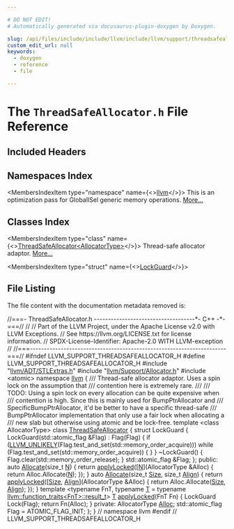 ```yaml
---

# DO NOT EDIT!
# Automatically generated via docusaurus-plugin-doxygen by Doxygen.

slug: /api/files/include/include/llvm/include/llvm/support/threadsafeallocator-h
custom_edit_url: null
keywords:
  - doxygen
  - reference
  - file

---
```





# The `ThreadSafeAllocator.h` File Reference

<DoxygenPage pluginConfig={pluginConfig}>



## Included Headers

<IncludesList>
<IncludesListItem
  filePath="llvm/ADT/STLExtras.h"
  permalink="/docs/api/files/include/include/llvm/include/llvm/adt/stlextras-h"
  isLocal="true" />
<IncludesListItem
  filePath="llvm/Support/Allocator.h"
  permalink="/docs/api/files/include/include/llvm/include/llvm/support/allocator-h"
  isLocal="true" />
<IncludesListItem
  filePath="atomic"
  permalink=""
  isLocal="false" />
</IncludesList>

## Namespaces Index

<MembersIndex>

<MembersIndexItem
  type="namespace"
  name={<><a href="/docs/api/namespaces/llvm">llvm</a></>}>
This is an optimization pass for GlobalISel generic memory operations. <a href="/docs/api/namespaces/llvm/#details">More...</a>
</MembersIndexItem>

</MembersIndex>

## Classes Index

<MembersIndex>

<MembersIndexItem
  type="class"
  name={<><a href="/docs/api/classes/llvm/threadsafeallocator">ThreadSafeAllocator&lt;AllocatorType&gt;</a></>}>
Thread-safe allocator adaptor. <a href="/docs/api/classes/llvm/threadsafeallocator/#details">More...</a>
</MembersIndexItem>

<MembersIndexItem
  type="struct"
  name={<><a href="/docs/api/structs/llvm/threadsafeallocator/lockguard">LockGuard</a></>}>
</MembersIndexItem>

</MembersIndex>


## File Listing

The file content with the documentation metadata removed is:

<ProgramListing>

<Link id="l00001" /><CodeLine lineNumber="1"><span class="doxyHighlightComment">//===- ThreadSafeAllocator.h ------------------------------------&#42;- C++ -&#42;-===//</span></CodeLine>
<Link id="l00002" /><CodeLine lineNumber="2"><span class="doxyHighlightComment">//</span></CodeLine>
<Link id="l00003" /><CodeLine lineNumber="3"><span class="doxyHighlightComment">// Part of the LLVM Project, under the Apache License v2.0 with LLVM Exceptions.</span></CodeLine>
<Link id="l00004" /><CodeLine lineNumber="4"><span class="doxyHighlightComment">// See https://llvm.org/LICENSE.txt for license information.</span></CodeLine>
<Link id="l00005" /><CodeLine lineNumber="5"><span class="doxyHighlightComment">// SPDX-License-Identifier: Apache-2.0 WITH LLVM-exception</span></CodeLine>
<Link id="l00006" /><CodeLine lineNumber="6"><span class="doxyHighlightComment">//</span></CodeLine>
<Link id="l00007" /><CodeLine lineNumber="7"><span class="doxyHighlightComment">//===----------------------------------------------------------------------===//</span></CodeLine>
<Link id="l00008" /><CodeLine lineNumber="8"></CodeLine>
<Link id="l00009" /><CodeLine lineNumber="9"><span class="doxyHighlightPreprocessor">#ifndef LLVM&#95;SUPPORT&#95;THREADSAFEALLOCATOR&#95;H</span></CodeLine>
<Link id="l00010" /><CodeLine lineNumber="10"><span class="doxyHighlightPreprocessor">#define LLVM&#95;SUPPORT&#95;THREADSAFEALLOCATOR&#95;H</span></CodeLine>
<Link id="l00011" /><CodeLine lineNumber="11"></CodeLine>
<Link id="l00012" /><CodeLine lineNumber="12"><span class="doxyHighlightPreprocessor">#include &quot;<a href="/docs/api/files/include/include/llvm/include/llvm/adt/stlextras-h">llvm/ADT/STLExtras.h</a>&quot;</span></CodeLine>
<Link id="l00013" /><CodeLine lineNumber="13"><span class="doxyHighlightPreprocessor">#include &quot;<a href="/docs/api/files/include/include/llvm/include/llvm/support/allocator-h">llvm/Support/Allocator.h</a>&quot;</span></CodeLine>
<Link id="l00014" /><CodeLine lineNumber="14"><span class="doxyHighlightPreprocessor">#include &lt;atomic&gt;</span></CodeLine>
<Link id="l00015" /><CodeLine lineNumber="15"></CodeLine>
<Link id="l00016" /><CodeLine lineNumber="16"><span class="doxyHighlightKeyword">namespace </span><span class="doxyHighlight"><a href="/docs/api/namespaces/llvm">llvm</a> &#123;</span></CodeLine>
<Link id="l00017" /><CodeLine lineNumber="17"></CodeLine>
<Link id="l00018" /><CodeLine lineNumber="18"><span class="doxyHighlightComment">/// Thread-safe allocator adaptor. Uses a spin lock on the assumption that</span></CodeLine>
<Link id="l00019" /><CodeLine lineNumber="19"><span class="doxyHighlightComment">/// contention here is extremely rare.</span></CodeLine>
<Link id="l00020" /><CodeLine lineNumber="20"><span class="doxyHighlightComment">///</span></CodeLine>
<Link id="l00021" /><CodeLine lineNumber="21"><span class="doxyHighlightComment">/// TODO: Using a spin lock on every allocation can be quite expensive when</span></CodeLine>
<Link id="l00022" /><CodeLine lineNumber="22"><span class="doxyHighlightComment">/// contention is high. Since this is mainly used for BumpPtrAllocator and</span></CodeLine>
<Link id="l00023" /><CodeLine lineNumber="23"><span class="doxyHighlightComment">/// SpecificBumpPtrAllocator, it&#39;d be better to have a specific thread-safe</span></CodeLine>
<Link id="l00024" /><CodeLine lineNumber="24"><span class="doxyHighlightComment">/// BumpPtrAllocator implementation that only use a fair lock when allocating a</span></CodeLine>
<Link id="l00025" /><CodeLine lineNumber="25"><span class="doxyHighlightComment">/// new slab but otherwise using atomic and be lock-free.</span></CodeLine>
<Link id="l00026" /><CodeLine lineNumber="26" lineLink="/docs/api/classes/llvm/threadsafeallocator"><span class="doxyHighlightKeyword">template</span><span class="doxyHighlight"> &lt;</span><span class="doxyHighlightKeyword">class</span><span class="doxyHighlight"> AllocatorType&gt; </span><span class="doxyHighlightKeyword">class </span><span class="doxyHighlight"><a href="/docs/api/classes/llvm/threadsafeallocator">ThreadSafeAllocator</a> &#123;</span></CodeLine>
<Link id="l00027" /><CodeLine lineNumber="27"><span class="doxyHighlight">  </span><span class="doxyHighlightKeyword">struct </span><span class="doxyHighlight">LockGuard &#123;</span></CodeLine>
<Link id="l00028" /><CodeLine lineNumber="28"><span class="doxyHighlight">    LockGuard(std::atomic&#95;flag &amp;Flag) : Flag(Flag) &#123;</span></CodeLine>
<Link id="l00029" /><CodeLine lineNumber="29"><span class="doxyHighlight">      </span><span class="doxyHighlightKeywordFlow">if</span><span class="doxyHighlight"> (<a href="/docs/api/files/include/include/llvm/include/llvm/support/compiler-h/#a104cae72182bec0ab951e3faea6ce509">LLVM&#95;UNLIKELY</a>(Flag.test&#95;and&#95;set(std::memory&#95;order&#95;acquire)))</span></CodeLine>
<Link id="l00030" /><CodeLine lineNumber="30"><span class="doxyHighlight">        </span><span class="doxyHighlightKeywordFlow">while</span><span class="doxyHighlight"> (Flag.test&#95;and&#95;set(std::memory&#95;order&#95;acquire)) &#123;</span></CodeLine>
<Link id="l00031" /><CodeLine lineNumber="31"><span class="doxyHighlight">        &#125;</span></CodeLine>
<Link id="l00032" /><CodeLine lineNumber="32"><span class="doxyHighlight">    &#125;</span></CodeLine>
<Link id="l00033" /><CodeLine lineNumber="33"><span class="doxyHighlight">    ~LockGuard() &#123; Flag.clear(std::memory&#95;order&#95;release); &#125;</span></CodeLine>
<Link id="l00034" /><CodeLine lineNumber="34"><span class="doxyHighlight">    std::atomic&#95;flag &amp;Flag;</span></CodeLine>
<Link id="l00035" /><CodeLine lineNumber="35"><span class="doxyHighlight">  &#125;;</span></CodeLine>
<Link id="l00036" /><CodeLine lineNumber="36"></CodeLine>
<Link id="l00037" /><CodeLine lineNumber="37"><span class="doxyHighlightKeyword">public</span><span class="doxyHighlight">:</span></CodeLine>
<Link id="l00038" /><CodeLine lineNumber="38" lineLink="/docs/api/classes/llvm/threadsafeallocator/#a3675bca5885ec5fdfbc222e625bbd473"><span class="doxyHighlight">  </span><span class="doxyHighlightKeyword">auto</span><span class="doxyHighlight"> <a href="/docs/api/classes/llvm/threadsafeallocator/#a3675bca5885ec5fdfbc222e625bbd473">Allocate</a>(</span><span class="doxyHighlightKeywordType">size&#95;t</span><span class="doxyHighlight"> <a href="/docs/api/files/lib/lib/support/regcomp-c/#a0240ac851181b84ac374872dc5434ee4">N</a>) &#123;</span></CodeLine>
<Link id="l00039" /><CodeLine lineNumber="39"><span class="doxyHighlight">    </span><span class="doxyHighlightKeywordFlow">return</span><span class="doxyHighlight"> <a href="/docs/api/classes/llvm/threadsafeallocator/#a612cbd70572a15da5143e25cdc19991d">applyLocked</a>(&#91;<a href="/docs/api/files/lib/lib/support/regcomp-c/#a0240ac851181b84ac374872dc5434ee4">N</a>&#93;(AllocatorType &amp;Alloc) &#123; </span><span class="doxyHighlightKeywordFlow">return</span><span class="doxyHighlight"> Alloc.Allocate(<a href="/docs/api/files/lib/lib/support/regcomp-c/#a0240ac851181b84ac374872dc5434ee4">N</a>); &#125;);</span></CodeLine>
<Link id="l00040" /><CodeLine lineNumber="40"><span class="doxyHighlight">  &#125;</span></CodeLine>
<Link id="l00041" /><CodeLine lineNumber="41"></CodeLine>
<Link id="l00042" /><CodeLine lineNumber="42" lineLink="/docs/api/classes/llvm/threadsafeallocator/#a1a58565d13e784d8f050754596f7ac18"><span class="doxyHighlight">  </span><span class="doxyHighlightKeyword">auto</span><span class="doxyHighlight"> <a href="/docs/api/classes/llvm/threadsafeallocator/#a1a58565d13e784d8f050754596f7ac18">Allocate</a>(</span><span class="doxyHighlightKeywordType">size&#95;t</span><span class="doxyHighlight"> <a href="/docs/api/files/lib/lib/analysis/inlineorder-cpp/#a7ee6f0cb51c3b9056199e9a0001fe8c3a6f6cb72d544962fa333e2e34ce64f719">Size</a>, </span><span class="doxyHighlightKeywordType">size&#95;t</span><span class="doxyHighlight"> <a href="/docs/api/structs/llvm/align">Align</a>) &#123;</span></CodeLine>
<Link id="l00043" /><CodeLine lineNumber="43"><span class="doxyHighlight">    </span><span class="doxyHighlightKeywordFlow">return</span><span class="doxyHighlight"> <a href="/docs/api/classes/llvm/threadsafeallocator/#a612cbd70572a15da5143e25cdc19991d">applyLocked</a>(&#91;<a href="/docs/api/files/lib/lib/analysis/inlineorder-cpp/#a7ee6f0cb51c3b9056199e9a0001fe8c3a6f6cb72d544962fa333e2e34ce64f719">Size</a>, <a href="/docs/api/structs/llvm/align">Align</a>&#93;(AllocatorType &amp;Alloc) &#123;</span></CodeLine>
<Link id="l00044" /><CodeLine lineNumber="44"><span class="doxyHighlight">      </span><span class="doxyHighlightKeywordFlow">return</span><span class="doxyHighlight"> Alloc.Allocate(<a href="/docs/api/files/lib/lib/analysis/inlineorder-cpp/#a7ee6f0cb51c3b9056199e9a0001fe8c3a6f6cb72d544962fa333e2e34ce64f719">Size</a>, <a href="/docs/api/structs/llvm/align">Align</a>);</span></CodeLine>
<Link id="l00045" /><CodeLine lineNumber="45"><span class="doxyHighlight">    &#125;);</span></CodeLine>
<Link id="l00046" /><CodeLine lineNumber="46"><span class="doxyHighlight">  &#125;</span></CodeLine>
<Link id="l00047" /><CodeLine lineNumber="47"></CodeLine>
<Link id="l00048" /><CodeLine lineNumber="48"><span class="doxyHighlight">  </span><span class="doxyHighlightKeyword">template</span><span class="doxyHighlight"> &lt;</span><span class="doxyHighlightKeyword">typename</span><span class="doxyHighlight"> FnT,</span></CodeLine>
<Link id="l00049" /><CodeLine lineNumber="49"><span class="doxyHighlight">            </span><span class="doxyHighlightKeyword">typename</span><span class="doxyHighlight"> <a href="/docs/api/files/lib/lib/target/lib/target/mips/mips16isellowering-cpp/#a0acb682b8260ab1c60b918599864e2e5">T</a> = </span><span class="doxyHighlightKeyword">typename</span><span class="doxyHighlight"> <a href="/docs/api/structs/llvm/function-traits">llvm::function&#95;traits&lt;FnT&gt;::result&#95;t</a>&gt;</span></CodeLine>
<Link id="l00050" /><CodeLine lineNumber="50" lineLink="/docs/api/classes/llvm/threadsafeallocator/#a612cbd70572a15da5143e25cdc19991d"><span class="doxyHighlight">  <a href="/docs/api/files/lib/lib/target/lib/target/mips/mips16isellowering-cpp/#a0acb682b8260ab1c60b918599864e2e5">T</a> <a href="/docs/api/classes/llvm/threadsafeallocator/#a612cbd70572a15da5143e25cdc19991d">applyLocked</a>(FnT Fn) &#123;</span></CodeLine>
<Link id="l00051" /><CodeLine lineNumber="51"><span class="doxyHighlight">    LockGuard Lock(Flag);</span></CodeLine>
<Link id="l00052" /><CodeLine lineNumber="52"><span class="doxyHighlight">    </span><span class="doxyHighlightKeywordFlow">return</span><span class="doxyHighlight"> Fn(Alloc);</span></CodeLine>
<Link id="l00053" /><CodeLine lineNumber="53"><span class="doxyHighlight">  &#125;</span></CodeLine>
<Link id="l00054" /><CodeLine lineNumber="54"></CodeLine>
<Link id="l00055" /><CodeLine lineNumber="55"><span class="doxyHighlightKeyword">private</span><span class="doxyHighlight">:</span></CodeLine>
<Link id="l00056" /><CodeLine lineNumber="56"><span class="doxyHighlight">  AllocatorType <a href="/docs/api/namespaces/llvm/#a264176188c0aadccd3ca5b6929b5a2e1aea571dc00aef155a16d4e7e1861e1682">Alloc</a>;</span></CodeLine>
<Link id="l00057" /><CodeLine lineNumber="57"><span class="doxyHighlight">  std::atomic&#95;flag Flag = ATOMIC&#95;FLAG&#95;INIT;</span></CodeLine>
<Link id="l00058" /><CodeLine lineNumber="58"><span class="doxyHighlight">&#125;;</span></CodeLine>
<Link id="l00059" /><CodeLine lineNumber="59"></CodeLine>
<Link id="l00060" /><CodeLine lineNumber="60"><span class="doxyHighlight">&#125; </span><span class="doxyHighlightComment">// namespace llvm</span></CodeLine>
<Link id="l00061" /><CodeLine lineNumber="61"></CodeLine>
<Link id="l00062" /><CodeLine lineNumber="62"><span class="doxyHighlightPreprocessor">#endif </span><span class="doxyHighlightComment">// LLVM&#95;SUPPORT&#95;THREADSAFEALLOCATOR&#95;H</span></CodeLine>

</ProgramListing>


</DoxygenPage>
